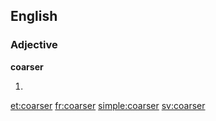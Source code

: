 ==English==

===Adjective===
'''coarser'''

# {{en-comparative of|coarse}}

[[et:coarser]]
[[fr:coarser]]
[[simple:coarser]]
[[sv:coarser]]